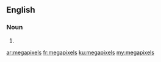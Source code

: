 {{also|mégapixels}}
==English==

===Noun===
{{head|en|noun plural form}}

# {{plural of|megapixel|lang=en}}

[[ar:megapixels]]
[[fr:megapixels]]
[[ku:megapixels]]
[[my:megapixels]]